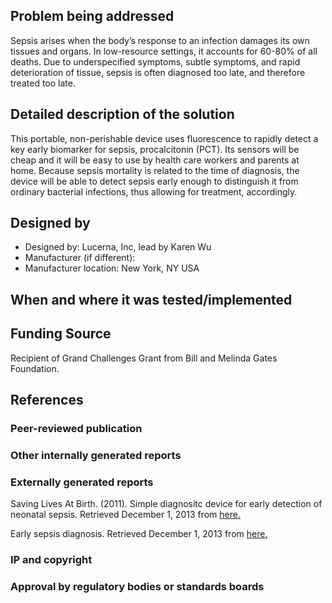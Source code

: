 {{Medical Device
|Health Topic=Child mortality,
|Classification=Diagnosis
|Scope=Prototype
|Location=Africa, Asia, North America, South America
|Image=Sepsis device.png
}}
<!-- Please make sure to use the format provided below for consistency between all devices. -->
==Problem being addressed==
Sepsis arises when the body’s response to an infection damages its own tissues and organs. In low-resource settings, it accounts for 60-80% of all deaths. Due to underspecified symptoms, subtle symptoms, and rapid deterioration of tissue, sepsis is often diagnosed too late, and therefore treated too late.

==Detailed description of the solution==
This portable, non-perishable device uses fluorescence to rapidly detect a key early biomarker for sepsis, procalcitonin (PCT). Its sensors will be cheap and it will be easy to use by health care workers and parents at home.  Because sepsis mortality is related to the time of diagnosis, the device will be able to detect sepsis early enough to distinguish it from ordinary bacterial infections, thus allowing for treatment, accordingly.

==Designed by==
*Designed by: Lucerna, Inc, lead by Karen Wu
*Manufacturer (if different):
*Manufacturer location: New York, NY USA

==When and where it was tested/implemented ==
 
==Funding Source==
Recipient of Grand Challenges Grant from Bill and Melinda Gates Foundation.

==References==
===Peer-reviewed publication===


===Other internally generated reports===
===Externally generated reports===
Saving Lives At Birth. (2011). Simple diagnositc device for early detection of neonatal sepsis. Retrieved December 1, 2013 from [http://savinglivesatbirth.net/summaries/97 here.]

Early sepsis diagnosis. Retrieved December 1, 2013 from [http://maternova.net/health-innovations/early-sepsis-diagnosis here.]

===IP and copyright===
===Approval by regulatory bodies or standards boards===

<!-- Add relevant categories, such as [[Category:HIV]] or [[Category:Malaria]] below this line -->
